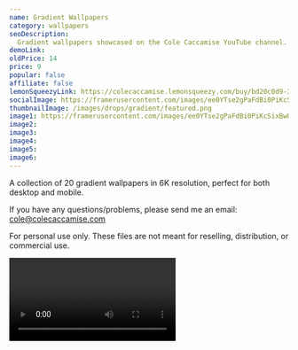 ```yaml
---
name: Gradient Wallpapers
category: wallpapers
seoDescription:
  Gradient wallpapers showcased on the Cole Caccamise YouTube channel.
demoLink:
oldPrice: 14
price: 9
popular: false
affiliate: false
lemonSqueezyLink: https://colecaccamise.lemonsqueezy.com/buy/bd20c0d9-3f33-4656-a6c4-300f704a49d5
socialImage: https://framerusercontent.com/images/ee0YTse2gPaFdBi0PiKcSixBwUQ.png?scale-down-to=1024
thumbnailImage: /images/drops/gradient/featured.png
image1: https://framerusercontent.com/images/ee0YTse2gPaFdBi0PiKcSixBwUQ.png?scale-down-to=1024
image2:
image3:
image4:
image5:
image6:
---
```


A collection of 20 gradient wallpapers in 6K resolution, perfect for both
desktop and mobile.

If you have any questions/problems, please send me an email:
cole@colecaccamise.com

For personal use only. These files are not meant for reselling, distribution, or
commercial use.

<Video url='https://youtu.be/WLwLxkpc4Hs' />
